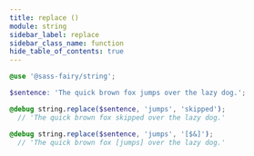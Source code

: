 ```yaml
---
title: replace ()
module: string
sidebar_label: replace
sidebar_class_name: function
hide_table_of_contents: true
---
```


<DocPage fieldName="replace" fieldType="function" spec={Spec} />

```scss
@use '@sass-fairy/string';

$sentence: 'The quick brown fox jumps over the lazy dog.';

@debug string.replace($sentence, 'jumps', 'skipped');
  // 'The quick brown fox skipped over the lazy dog.'

@debug string.replace($sentence, 'jumps', '[$&]');
  // 'The quick brown fox [jumps] over the lazy dog.'
```
